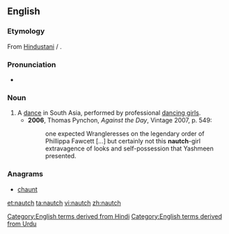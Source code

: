 ==English==
{{wikipedia}}

===Etymology===
From [[Hindustani]] {{term|नाच|tr=nāc|sc=Deva|lang=hi}} / {{term|ناچ|tr=nāc|sc=ur-Arab|lang=ur}}.

===Pronunciation===
* {{IPA|/nɔːtʃ/}}

===Noun===
{{en-noun|es}}

# A [[dance]] in South Asia, performed by professional [[dancing girls]].
#* '''2006''', Thomas Pynchon, ''Against the Day'', Vintage 2007, p. 549:
#*: one expected Wrangleresses on the legendary order of Phillippa Fawcett [...] but certainly not this '''nautch'''-girl extravagence of looks and self-possession that Yashmeen presented.

===Anagrams===
* [[chaunt#English|chaunt]]

[[Category:English terms derived from Hindi]]
[[Category:English terms derived from Urdu]]

[[et:nautch]]
[[ta:nautch]]
[[vi:nautch]]
[[zh:nautch]]